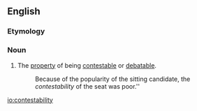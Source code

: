 ==English==

===Etymology===
{{suffix|en|contest|ability}}

===Noun===
{{en-noun|-}}

# The [[property]] of being [[contestable]] or [[debatable]].
#: Because of the popularity of the sitting candidate, the ''contestability'' of the seat was poor.''

[[io:contestability]]